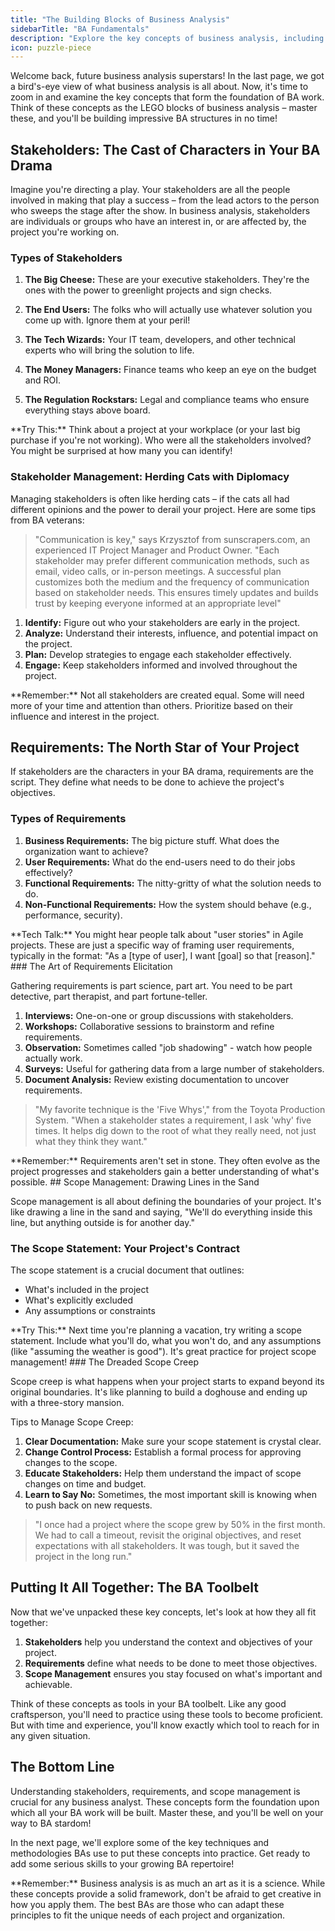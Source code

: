 ```yaml
---
title: "The Building Blocks of Business Analysis"
sidebarTitle: "BA Fundamentals"
description: "Explore the key concepts of business analysis, including stakeholders, requirements, and scope management. Learn how these foundational elements work together to drive successful projects."
icon: puzzle-piece
---
```


Welcome back, future business analysis superstars! In the last page, we got a bird's-eye view of what business analysis is all about. Now, it's time to zoom in and examine the key concepts that form the foundation of BA work. Think of these concepts as the LEGO blocks of business analysis – master these, and you'll be building impressive BA structures in no time!

## Stakeholders: The Cast of Characters in Your BA Drama

Imagine you're directing a play. Your stakeholders are all the people involved in making that play a success – from the lead actors to the person who sweeps the stage after the show. In business analysis, stakeholders are individuals or groups who have an interest in, or are affected by, the project you're working on.

### Types of Stakeholders

1. **The Big Cheese:** These are your executive stakeholders. They're the ones with the power to greenlight projects and sign checks.

2. **The End Users:** The folks who will actually use whatever solution you come up with. Ignore them at your peril!

3. **The Tech Wizards:** Your IT team, developers, and other technical experts who will bring the solution to life.

4. **The Money Managers:** Finance teams who keep an eye on the budget and ROI.

5. **The Regulation Rockstars:** Legal and compliance teams who ensure everything stays above board.

<Note>
  **Try This:** Think about a project at your workplace (or your last big
  purchase if you're not working). Who were all the stakeholders involved? You
  might be surprised at how many you can identify!
</Note>

### Stakeholder Management: Herding Cats with Diplomacy

Managing stakeholders is often like herding cats – if the cats all had different opinions and the power to derail your project. Here are some tips from BA veterans:

> "Communication is key," says Krzysztof from sunscrapers.com, an experienced IT Project Manager and Product Owner. "Each stakeholder may prefer different communication methods, such as email, video calls, or in-person meetings. A successful plan customizes both the medium and the frequency of communication based on stakeholder needs. This ensures timely updates and builds trust by keeping everyone informed at an appropriate level​"

1. **Identify:** Figure out who your stakeholders are early in the project.
2. **Analyze:** Understand their interests, influence, and potential impact on the project.
3. **Plan:** Develop strategies to engage each stakeholder effectively.
4. **Engage:** Keep stakeholders informed and involved throughout the project.

<Warning>
  **Remember:** Not all stakeholders are created equal. Some will need more of
  your time and attention than others. Prioritize based on their influence and
  interest in the project.
</Warning>

## Requirements: The North Star of Your Project

If stakeholders are the characters in your BA drama, requirements are the script. They define what needs to be done to achieve the project's objectives.

### Types of Requirements

1. **Business Requirements:** The big picture stuff. What does the organization want to achieve?
2. **User Requirements:** What do the end-users need to do their jobs effectively?
3. **Functional Requirements:** The nitty-gritty of what the solution needs to do.
4. **Non-Functional Requirements:** How the system should behave (e.g., performance, security).

<Note>
  **Tech Talk:** You might hear people talk about "user stories" in Agile
  projects. These are just a specific way of framing user requirements,
  typically in the format: "As a [type of user], I want [goal] so that
  [reason]."
</Note>
### The Art of Requirements Elicitation

Gathering requirements is part science, part art. You need to be part detective, part therapist, and part fortune-teller.

1. **Interviews:** One-on-one or group discussions with stakeholders.
2. **Workshops:** Collaborative sessions to brainstorm and refine requirements.
3. **Observation:** Sometimes called "job shadowing" - watch how people actually work.
4. **Surveys:** Useful for gathering data from a large number of stakeholders.
5. **Document Analysis:** Review existing documentation to uncover requirements.

> "My favorite technique is the 'Five Whys'," from the Toyota Production System. "When a stakeholder states a requirement, I ask 'why' five times. It helps dig down to the root of what they really need, not just what they think they want."

<Warning>
  **Remember:** Requirements aren't set in stone. They often evolve as the
  project progresses and stakeholders gain a better understanding of what's
  possible.
</Warning>
## Scope Management: Drawing Lines in the Sand

Scope management is all about defining the boundaries of your project. It's like drawing a line in the sand and saying, "We'll do everything inside this line, but anything outside is for another day."

### The Scope Statement: Your Project's Contract

The scope statement is a crucial document that outlines:

- What's included in the project
- What's explicitly excluded
- Any assumptions or constraints

<Note>
  **Try This:** Next time you're planning a vacation, try writing a scope
  statement. Include what you'll do, what you won't do, and any assumptions
  (like "assuming the weather is good"). It's great practice for project scope
  management!
</Note>
### The Dreaded Scope Creep

Scope creep is what happens when your project starts to expand beyond its original boundaries. It's like planning to build a doghouse and ending up with a three-story mansion.

Tips to Manage Scope Creep:

1. **Clear Documentation:** Make sure your scope statement is crystal clear.
2. **Change Control Process:** Establish a formal process for approving changes to the scope.
3. **Educate Stakeholders:** Help them understand the impact of scope changes on time and budget.
4. **Learn to Say No:** Sometimes, the most important skill is knowing when to push back on new requests.

> "I once had a project where the scope grew by 50% in the first month. We had to call a timeout, revisit the original objectives, and reset expectations with all stakeholders. It was tough, but it saved the project in the long run."

## Putting It All Together: The BA Toolbelt

Now that we've unpacked these key concepts, let's look at how they all fit together:

1. **Stakeholders** help you understand the context and objectives of your project.
2. **Requirements** define what needs to be done to meet those objectives.
3. **Scope Management** ensures you stay focused on what's important and achievable.

Think of these concepts as tools in your BA toolbelt. Like any good craftsperson, you'll need to practice using these tools to become proficient. But with time and experience, you'll know exactly which tool to reach for in any given situation.

## The Bottom Line

Understanding stakeholders, requirements, and scope management is crucial for any business analyst. These concepts form the foundation upon which all your BA work will be built. Master these, and you'll be well on your way to BA stardom!

In the next page, we'll explore some of the key techniques and methodologies BAs use to put these concepts into practice. Get ready to add some serious skills to your growing BA repertoire!

<Warning>
  **Remember:** Business analysis is as much an art as it is a science. While
  these concepts provide a solid framework, don't be afraid to get creative in
  how you apply them. The best BAs are those who can adapt these principles to
  fit the unique needs of each project and organization.
</Warning>
